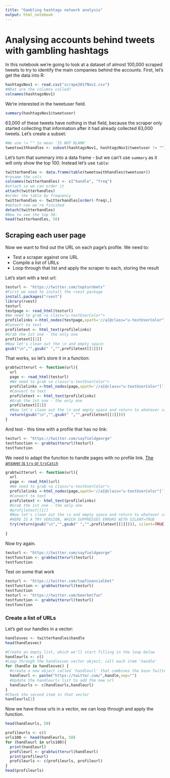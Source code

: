 ```yaml
---
title: "Gambling hashtags network analysis"
output: html_notebook
---
```


# Analysing accounts behind tweets with gambling hashtags

In this notebook we're going to look at a dataset of almost 100,000 scraped tweets to try to identify the main companies behind the accounts. First, let's get the data into R:

```r
hashtagsNov1 <- read.csv("scrape2017Nov1.csv")
#What are the columns called?
colnames(hashtagsNov1)
```

We're interested in the tweetuser field. 

```r
summary(hashtagsNov1$tweetuser)
```

63,000 of these tweets have nothing in that field, because the scraper only started collecting that information after it had already collected 63,000 tweets. Let's create a subset:

```r
#We use != "" to mean 'IS NOT BLANK'
tweetswithhandles <- subset(hashtagsNov1, hashtagsNov1$tweetuser != "")
```

Let's turn that summary into a data frame - but we can't use `summary` as it will only show the top 100. Instead let's use `table`:

```r
twitterhandles <- data.frame(table(tweetswithhandles$tweetuser))
#rename the cols
colnames(twitterhandles) <- c("handle", "freq")
#attach so we can order it
attach(twitterhandles)
#order the table by frequency
twitterhandles <- twitterhandles[order(-freq),]
#detach now we're finished
detach(twitterhandles)
#Now to see the top 50:
head(twitterhandles, 50)
```



## Scraping each user page

Now we want to find out the URL on each page's profile. We need to:

* Test a scraper against one URL
* Compile a list of URLs
* Loop through that list and apply the scraper to each, storing the result

Let's start with a test url:

```r
testurl <- "https://twitter.com/topturnbets"
#First we need to install the rvest package
install.packages("rvest")
library(rvest)
testurl
testpage <- read_html(testurl)
#We need to grab <a class="u-textUserColor">
profilelinks <-html_nodes(testpage,xpath='//a[@class="u-textUserColor"]')
#Convert to text
profiletext <- html_text(profilelinks)
#Grab the 1st one - the only one
profiletext[[1]]
#Now let's clean out the \n and empty space:
gsub("\n","",gsub(" ","",profiletext[[1]]))
```

That works, so let's store it in a function:

```r
grabtwitterurl <- function(url){
  url
  page <- read_html(testurl)
  #We need to grab <a class="u-textUserColor">
  profilelinks <-html_nodes(page,xpath='//a[@class="u-textUserColor"]')
  #Convert to text
  profiletext <- html_text(profilelinks)
  #Grab the 1st one - the only one
  profiletext[[1]]
  #Now let's clean out the \n and empty space and return to whatever called the function:
  return(gsub("\n","",gsub(" ","",profiletext[[1]])))
}
```

And test - this time with a profile that has no link:

```r
testurl <- "https://twitter.com/sayfieldgeorge"
testfunction <- grabtwitterurl(testurl)
testfunction
```

We need to adapt the function to handle pages with no profile link. [The answer is `try` or `tryCatch`](http://www.endmemo.com/program/R/try.php)

```r
grabtwitterurl <- function(url){
  url
  page <- read_html(url)
  #We need to grab <a class="u-textUserColor">
  profilelinks <-html_nodes(page,xpath='//a[@class="u-textUserColor"]')
  #Convert to text
  profiletext <- html_text(profilelinks)
  #Grab the 1st one - the only one
  #profiletext[[1]]
  #Now let's clean out the \n and empty space and return to whatever called the function:
  #HERE IS A TRY VERSION, WHICH SUPPRESSES ERRORS WITH SILENT=TRUE
  try(return(gsub("\n","",gsub(" ","",profiletext[[1]]))), silent=TRUE)
  
}
```

Now try again.  

```r
testurl <- "https://twitter.com/sayfieldgeorge"
testfunction <- grabtwitterurl(testurl)
testfunction
```

Test on some that work

```r
testurl <- "https://twitter.com/topfinancialbet"
testfunction <- grabtwitterurl(testurl)
testfunction
testurl <- "https://twitter.com/beerbetfun"
testfunction <- grabtwitterurl(testurl)
testfunction
```


### Create a list of URLs

Let's get our handles in a vector:

```r
handlesvec <- twitterhandles$handle
head(handlesvec)
```

```r
#Create an empty list, which we'll start filling in the loop below
handleurls <- c()
#Loop through the handlesvec vector object, call each item 'handle'
for (handle in handlesvec) {
  #create a new object called 'handleurl' that combines the base Twitter URL with that handle, and has no separator between them
  handleurl <- paste("https://twitter.com/",handle,sep="")
  #Update the handleurls list to add the new url
  handleurls <- c(handleurls,handleurl)
}
#Check the second item in that vector
handleurls[2]
```

Now we have those urls in a vector, we can loop through and apply the function.

```r
head(handleurls, 50)
```



```r
profileurls <- c()
urls100 <- head(handleurls, 50)
for (handleurl in urls100){
  print(handleurl)
  profileurl <- grabtwitterurl(handleurl)
  print(profileurl)
  profileurls <- c(profileurls, profileurl)
}
head(profileurls)
```


